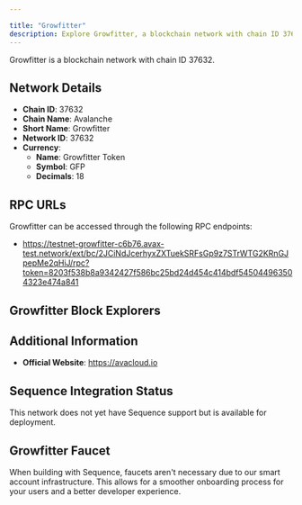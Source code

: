 ```yaml
---

title: "Growfitter"
description: Explore Growfitter, a blockchain network with chain ID 37632. Learn about its native currency, Growfitter Token, and how to interact with the network.
---
```




Growfitter is a blockchain network with chain ID 37632.

## Network Details

- **Chain ID**: 37632
- **Chain Name**: Avalanche
- **Short Name**: Growfitter
- **Network ID**: 37632
- **Currency**: 
  - **Name**: Growfitter Token
  - **Symbol**: GFP
  - **Decimals**: 18

## RPC URLs

Growfitter can be accessed through the following RPC endpoints:

- https://testnet-growfitter-c6b76.avax-test.network/ext/bc/2JCiNdJcerhyxZXTuekSRFsGp9z7STrWTG2KRnGJpepMe2qHiJ/rpc?token=8203f538b8a9342427f586bc25bd24d454c414bdf545044963504323e474a841

## Growfitter Block Explorers



## Additional Information

- **Official Website**: https://avacloud.io

## Sequence Integration Status

This network does not yet have Sequence support but is available for deployment.

## Growfitter Faucet

When building with Sequence, faucets aren't necessary due to our smart account infrastructure. This allows for a smoother onboarding process for your users and a better developer experience.
